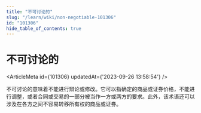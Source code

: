 ```yaml
---
title: "不可讨论的"
slug: "/learn/wiki/non-negotiable-101306"
id: "101306"
hide_table_of_contents: true
---
```



# 不可讨论的

<ArticleMeta id={101306} updatedAt={'2023-09-26 13:58:54'} />
<div className='border-solid border-b border-t-0 my-4 border-[var(--ifm-color-gray-300)]' />

不可讨论的意味着不能进行辩论或修改。它可以指确定的商品或证券价格，不能进行调整，或者合同或交易的一部分被当作一方或两方的要求。此外，该术语还可以涉及在各方之间不容易转移所有权的商品或证券。
